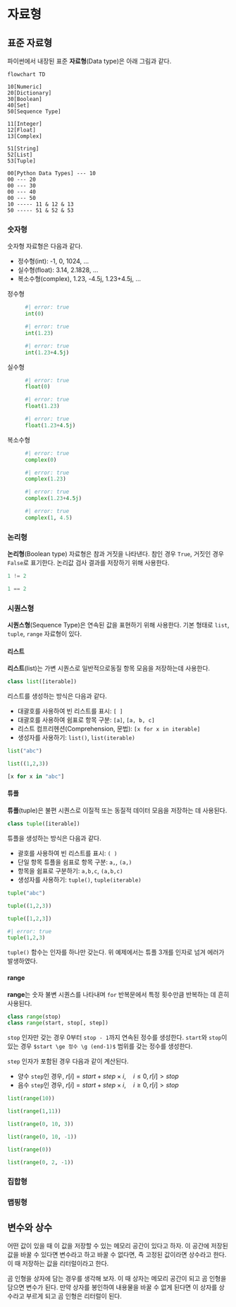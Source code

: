# 자료형 {#sec-data-type}

## 표준 자료형

파이썬에서 내장된 표준 **자료형**(Data type)은 아래 그림과 같다.

```mermaid
flowchart TD

10[Numeric]
20[Dictionary]
30[Boolean]  
40[Set]
50[Sequence Type]

11[Integer]
12[Float]
13[Complex]

51[String]
52[List]
53[Tuple]

00[Python Data Types] --- 10
00 --- 20
00 --- 30
00 --- 40
00 --- 50
10 ----- 11 & 12 & 13
50 ----- 51 & 52 & 53
```

### 숫자형

숫자형 자료형은 다음과 같다.

- 정수형(int): -1, 0, 1024, ...
- 실수형(float): 3.14, 2.1828, ...
- 복소수형(complex), 1.23, -4.5j, 1.23+4.5j, ...

정수형
:  
```python
#| error: true
int(0)
```
```python
#| error: true
int(1.23)
```
```python
#| error: true
int(1.23+4.5j)
```

실수형
:  
```python
#| error: true
float(0)
```
```python
#| error: true
float(1.23)
```
```python
#| error: true
float(1.23+4.5j)
```

복소수형
:  
```python
#| error: true
complex(0)
```
```python
#| error: true
complex(1.23)
```
```python
#| error: true
complex(1.23+4.5j)
```
```python
#| error: true
complex(1, 4.5)
```

### 논리형

**논리형**(Boolean type) 자료형은 참과 거짓을 나타낸다. 참인 경우 `True`, 거짓인 경우 `False`로 표기한다. 논리값 검사 결과를 저장하기 위해 사용한다.

```python
1 != 2
```
```python
1 == 2
```

### 시퀀스형

**시퀀스형**(Sequence Type)은 연속된 값을 표현하기 위해 사용한다. 기본 형태로 `list`, `tuple`, `range` 자료형이 있다.

#### 리스트

**리스트**(list)는 가변 시퀀스로 일반적으로동질 항목 모음을 저장하는데 사용한다.

```python
class list([iterable])
```

리스트를 생성하는 방식은 다음과 같다.

- 대괄호를 사용하여 빈 리스트를 표시: `[ ]`
- 대괄호를 사용하여 쉼표로 항목 구분: `[a]`, `[a, b, c]`
- 리스트 컴프리헨션(Comprehension, 문법): `[x for x in iterable]`
- 생성자를 사용하기: `list()`, `list(iterable)`

```python
list("abc")
```

```python
list((1,2,3))
```

```python
[x for x in "abc"]
```

#### 튜플

**튜플**(tuple)은 불편 시퀀스로 이질적 또는 동질적 데이터 모음을 저장하는 데 사용된다. 

```python
class tuple([iterable])
```

튜플을 생성하는 방식은 다음과 같다.

- 괄호를 사용하여 빈 리스트를 표시: `( )`
- 단일 항목 튜플을 쉼표로 항목 구분: `a,`, `(a,)`
- 항목을 쉼표로 구분하기: `a,b,c`, `(a,b,c)`
- 생성자를 사용하기: `tuple()`, `tuple(iterable)`

```python
tuple("abc")
```

```python
tuple((1,2,3))
```

```python
tuple([1,2,3])
```

```python
#| error: true
tuple(1,2,3)
```

`tuple()` 함수는 인자를 하나만 갖는다. 위 예제에서는 튜플 3개를 인자로 넘겨 에러가 발생하였다.

#### range

**range**는 숫자 불변 시퀀스를 나타내며 `for` 반복문에서 특정 횟수만큼 반복하는 데 흔히 사용된다.

```python
class range(stop)
class range(start, stop[, step])
```

`stop` 인자만 갖는 경우 0부터 `stop - 1`까지 연속된 정수를 생성한다. `start`와 `stop`이 있는 경우 `$start \ge 정수 \g (end-1)$` 범위를 갖는 정수를 생성한다.

`step` 인자가 포함된 경우 다음과 같이 계산된다.

- 양수 `step`인 경우, $r[i] = start + step \times i, \quad i \le 0, r[i] > stop$
- 음수 `step`인 경우, $r[i] = start + step \times i, \quad i \ge 0, r[i] > stop$

```python
list(range(10))
```

```python
list(range(1,11))
```

```python
list(range(0, 10, 3))
```

```python
list(range(0, 10, -1))
```

```python
list(range(0))
```

```python
list(range(0, 2, -1))
```

### 집합형

### 맵핑형



## 변수와 상수

어떤 값이 있을 때 이 값을 저장할 수 있는 메모리 공간이 있다고 하자. 이 공간에 저장된 값을 바꿀 수 있다면 변수라고 하고 바꿀 수 없다면, 즉 고정된 값이라면 상수라고 한다. 이 때 저장하는 값을 리터럴이라고 한다.

곰 인형을 상자에 담는 경우를 생각해 보자. 이 때 상자는 메모리 공간이 되고 곰 인형을 담으면 변수가 된다. 만약 상자를 봉인하여 내용물을 바꿀 수 없게 된다면 이 상자를 상수라고 부르게 되고 곰 인형은 리터럴이 된다.













